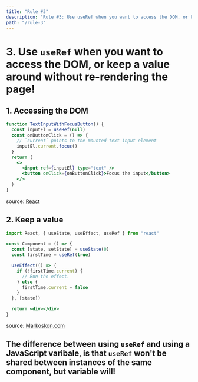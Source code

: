 ```yaml
---
title: "Rule #3"
description: "Rule #3: Use useRef when you want to access the DOM, or keep a value around without re-rendering the page!"
path: "/rule-3"
---
```



# 3. Use `useRef` when you want to access the DOM, or keep a value around without re-rendering the page!

## 1. Accessing the DOM

```jsx
function TextInputWithFocusButton() {
  const inputEl = useRef(null)
  const onButtonClick = () => {
    // `current` points to the mounted text input element
    inputEl.current.focus()
  }
  return (
    <>
      <input ref={inputEl} type="text" />
      <button onClick={onButtonClick}>Focus the input</button>
    </>
  )
}
```

source: [React](https://reactjs.org/docs/hooks-reference.html#useref)

## 2. Keep a value

```jsx
import React, { useState, useEffect, useRef } from "react"

const Component = () => {
  const [state, setState] = useState(0)
  const firstTime = useRef(true)

  useEffect(() => {
    if (!firstTime.current) {
      // Run the effect.
    } else {
      firstTime.current = false
    }
  }, [state])

  return <div></div>
}
```

source: [Markoskon.com](https://markoskon.com/the-difference-between-refs-and-variables/)

## The difference between using `useRef` and using a JavaScript varibale, is that `useRef` won't be shared between instances of the same component, but variable will!

<GoTo rule="4" />
